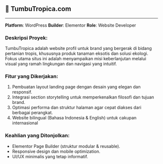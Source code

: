 ## 🌱 TumbuTropica.com

---

**Platform**: WordPress
**Builder**: Elementor
**Role**: Website Developer

### Deskripsi Proyek:

TumbuTropica adalah website profil untuk brand yang bergerak di bidang pertanian tropis, khususnya produk tanaman eksotis dan solusi ekologi. Fokus utama situs ini adalah menyampaikan misi keberlanjutan melalui visual yang ramah lingkungan dan navigasi yang intuitif.

### Fitur yang Dikerjakan:

1. Pembuatan layout landing page dengan desain yang elegan dan responsif.
2. Integrasi section storytelling untuk memperkenalkan filosofi dan tujuan brand.
3. Optimasi performa dan struktur halaman agar cepat diakses dari berbagai perangkat.
4. Website bilingual (Bahasa Indonesia & English) untuk cakupan internasional

### Keahlian yang Ditonjolkan:

- Elementor Page Builder (struktur modular & reusable).
- Responsive design dan mobile optimization.
- UI/UX minimalis yang tetap informatif.
